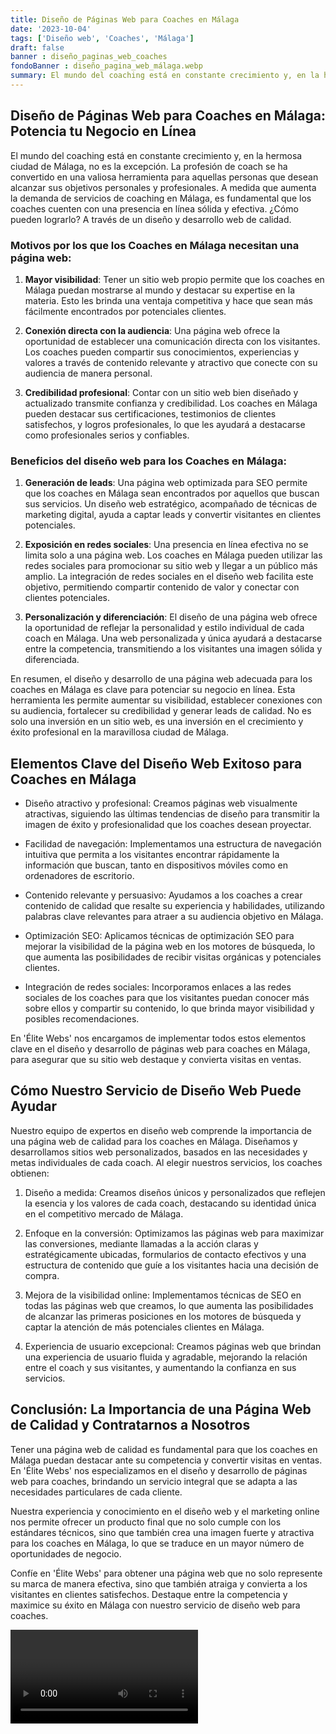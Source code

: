 ```yaml
---
title: Diseño de Páginas Web para Coaches en Málaga
date: '2023-10-04'
tags: ['Diseño web', 'Coaches', 'Málaga']
draft: false
banner : diseño_paginas_web_coaches
fondoBanner : diseño_pagina_web_málaga.webp
summary: El mundo del coaching está en constante crecimiento y, en la hermosa ciudad de Málaga, no es la excepción. La profesión de coach se ha convertido en una valiosa herramienta para aquellas personas que desean alcanzar sus objetivos personales y profesionales. A medida que aumenta la demanda de servicios de coaching en Málaga, es fundamental que los coaches cuenten con una presencia en línea sólida y efectiva. ¿Cómo pueden lograrlo? A través de un diseño y desarrollo web de calidad.
---
```


## Diseño de Páginas Web para Coaches en Málaga: Potencia tu Negocio en Línea

El mundo del coaching está en constante crecimiento y, en la hermosa ciudad de Málaga, no es la excepción. La profesión de coach se ha convertido en una valiosa herramienta para aquellas personas que desean alcanzar sus objetivos personales y profesionales. A medida que aumenta la demanda de servicios de coaching en Málaga, es fundamental que los coaches cuenten con una presencia en línea sólida y efectiva. ¿Cómo pueden lograrlo? A través de un diseño y desarrollo web de calidad.

### Motivos por los que los Coaches en Málaga necesitan una página web:

1. **Mayor visibilidad**: Tener un sitio web propio permite que los coaches en Málaga puedan mostrarse al mundo y destacar su expertise en la materia. Esto les brinda una ventaja competitiva y hace que sean más fácilmente encontrados por potenciales clientes.

2. **Conexión directa con la audiencia**: Una página web ofrece la oportunidad de establecer una comunicación directa con los visitantes. Los coaches pueden compartir sus conocimientos, experiencias y valores a través de contenido relevante y atractivo que conecte con su audiencia de manera personal.

3. **Credibilidad profesional**: Contar con un sitio web bien diseñado y actualizado transmite confianza y credibilidad. Los coaches en Málaga pueden destacar sus certificaciones, testimonios de clientes satisfechos, y logros profesionales, lo que les ayudará a destacarse como profesionales serios y confiables.

### Beneficios del diseño web para los Coaches en Málaga:

1. **Generación de leads**: Una página web optimizada para SEO permite que los coaches en Málaga sean encontrados por aquellos que buscan sus servicios. Un diseño web estratégico, acompañado de técnicas de marketing digital, ayuda a captar leads y convertir visitantes en clientes potenciales.

2. **Exposición en redes sociales**: Una presencia en línea efectiva no se limita solo a una página web. Los coaches en Málaga pueden utilizar las redes sociales para promocionar su sitio web y llegar a un público más amplio. La integración de redes sociales en el diseño web facilita este objetivo, permitiendo compartir contenido de valor y conectar con clientes potenciales.

3. **Personalización y diferenciación**: El diseño de una página web ofrece la oportunidad de reflejar la personalidad y estilo individual de cada coach en Málaga. Una web personalizada y única ayudará a destacarse entre la competencia, transmitiendo a los visitantes una imagen sólida y diferenciada.

En resumen, el diseño y desarrollo de una página web adecuada para los coaches en Málaga es clave para potenciar su negocio en línea. Esta herramienta les permite aumentar su visibilidad, establecer conexiones con su audiencia, fortalecer su credibilidad y generar leads de calidad. No es solo una inversión en un sitio web, es una inversión en el crecimiento y éxito profesional en la maravillosa ciudad de Málaga.

<GifSeo />

<Cta />

## Elementos Clave del Diseño Web Exitoso para Coaches en Málaga

- Diseño atractivo y profesional: Creamos páginas web visualmente atractivas, siguiendo las últimas tendencias de diseño para transmitir la imagen de éxito y profesionalidad que los coaches desean proyectar.

- Facilidad de navegación: Implementamos una estructura de navegación intuitiva que permita a los visitantes encontrar rápidamente la información que buscan, tanto en dispositivos móviles como en ordenadores de escritorio.

- Contenido relevante y persuasivo: Ayudamos a los coaches a crear contenido de calidad que resalte su experiencia y habilidades, utilizando palabras clave relevantes para atraer a su audiencia objetivo en Málaga.

- Optimización SEO: Aplicamos técnicas de optimización SEO para mejorar la visibilidad de la página web en los motores de búsqueda, lo que aumenta las posibilidades de recibir visitas orgánicas y potenciales clientes.

- Integración de redes sociales: Incorporamos enlaces a las redes sociales de los coaches para que los visitantes puedan conocer más sobre ellos y compartir su contenido, lo que brinda mayor visibilidad y posibles recomendaciones.

En 'Élite Webs' nos encargamos de implementar todos estos elementos clave en el diseño y desarrollo de páginas web para coaches en Málaga, para asegurar que su sitio web destaque y convierta visitas en ventas.

## Cómo Nuestro Servicio de Diseño Web Puede Ayudar

Nuestro equipo de expertos en diseño web comprende la importancia de una página web de calidad para los coaches en Málaga. Diseñamos y desarrollamos sitios web personalizados, basados en las necesidades y metas individuales de cada coach. Al elegir nuestros servicios, los coaches obtienen:

1. Diseño a medida: Creamos diseños únicos y personalizados que reflejen la esencia y los valores de cada coach, destacando su identidad única en el competitivo mercado de Málaga.

2. Enfoque en la conversión: Optimizamos las páginas web para maximizar las conversiones, mediante llamadas a la acción claras y estratégicamente ubicadas, formularios de contacto efectivos y una estructura de contenido que guíe a los visitantes hacia una decisión de compra.

3. Mejora de la visibilidad online: Implementamos técnicas de SEO en todas las páginas web que creamos, lo que aumenta las posibilidades de alcanzar las primeras posiciones en los motores de búsqueda y captar la atención de más potenciales clientes en Málaga.

4. Experiencia de usuario excepcional: Creamos páginas web que brindan una experiencia de usuario fluida y agradable, mejorando la relación entre el coach y sus visitantes, y aumentando la confianza en sus servicios.

## Conclusión: La Importancia de una Página Web de Calidad y Contratarnos a Nosotros

Tener una página web de calidad es fundamental para que los coaches en Málaga puedan destacar ante su competencia y convertir visitas en ventas. En 'Élite Webs' nos especializamos en el diseño y desarrollo de páginas web para coaches, brindando un servicio integral que se adapta a las necesidades particulares de cada cliente.

Nuestra experiencia y conocimiento en el diseño web y el marketing online nos permite ofrecer un producto final que no solo cumple con los estándares técnicos, sino que también crea una imagen fuerte y atractiva para los coaches en Málaga, lo que se traduce en un mayor número de oportunidades de negocio.

Confíe en 'Élite Webs' para obtener una página web que no solo represente su marca de manera efectiva, sino que también atraiga y convierta a los visitantes en clientes satisfechos. Destaque entre la competencia y maximice su éxito en Málaga con nuestro servicio de diseño web para coaches.

<Video />

<CtaBot job='Coaches' city='Málaga'/>

<Gmaps query='Málaga+españa+maps' />